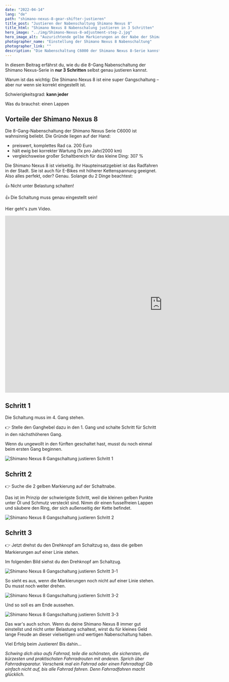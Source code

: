 ```yaml
---
date: "2022-04-14"
lang: "de"
path: "shimano-nexus-8-gear-shifter-justieren"
title_post: "Justieren der Nabenschaltung Shimano Nexus 8"
title_html: "Shimano Nexus 8 Nabenschalung justieren in 3 Schritten"
hero_image: "../img/Shimano-Nexus-8-adjustment-step-2.jpg"
hero_image_alt: "Auzurichtende gelbe Markierungen an der Nabe der Shimano Nexus 8"
photographer_name: "Einstellung der Shimano Nexus 8 Nabenschaltung"
photographer_link: ""
description: "Die Nabenschaltung C6000 der Shimano Nexus 8-Serie kannst du in 3 einfachen Schritten selbst genau einstellen. Hier erfährst du, wie das geht. Mit Video. Keine Werkzeuge erforderlich."
---
```


In diesem Beitrag erfährst du, wie du die 8-Gang Nabenschaltung der Shimano Nexus-Serie in **nur 3 Schritten** selbst genau justieren kannst.

Warum ist das wichtig: Die Shimano Nexus 8 ist eine super Gangschaltung – aber nur wenn sie korrekt eingestellt ist.

Schwierigkeitsgrad: **kann jeder**

Was du brauchst: einen Lappen

## Vorteile der Shimano Nexus 8

Die 8-Gang-Nabenschaltung der Shimano Nexus Serie C6000 ist wahnsinnig beliebt. Die Gründe liegen auf der Hand:

- preiswert, komplettes Rad ca. 200 Euro
- hält ewig bei korrekter Wartung (1x pro Jahr/2000 km)
- vergleichsweise großer Schaltbereich für das kleine Ding: 307 %

Die Shimano Nexus 8 ist vielseitig. Ihr Haupteinsatzgebiet ist das Radfahren in der Stadt. Sie ist auch für E-Bikes mit höherer Kettenspannung geeignet. Also alles perfekt, oder? Genau. Solange du 2 Dinge beachtest:

👍 Nicht unter Belastung schalten!

👍 Die Schaltung muss genau eingestellt sein!

Hier geht's zum Video.

<div class="videoWrapper">
  <iframe
    width="1026"
    height="577"
    src="https://www.youtube.com/embed/byTM-MrHh5U"
    title="YouTube video player"
    frameborder="0"
    allow="accelerometer; autoplay; clipboard-write; encrypted-media; gyroscope; picture-in-picture"
    allowfullscreen
  ></iframe>
</div>

## Schritt 1

Die Schaltung muss im 4. Gang stehen.

👉 Stelle den Ganghebel dazu in den 1. Gang und schalte Schritt für Schritt in den nächsthöheren Gang.

Wenn du ungewollt in den fünften geschaltet hast, musst du noch einmal beim ersten Gang beginnen.

![Shimano Nexus 8 Gangschaltung justieren Schritt 1](../img/Shimano-Nexus-8-adjustment-step-1.jpg)

## Schritt 2

👉 Suche die 2 gelben Markierung auf der Schaltnabe.

Das ist im Prinzip der schwierigste Schritt, weil die kleinen gelben Punkte unter Öl und Schmutz versteckt sind. Nimm dir einen fusselfreien Lappen und säubere den Ring, der sich außenseitig der Kette befindet.

![Shimano Nexus 8 Gangschaltung justieren Schritt 2](../img/Shimano-Nexus-8-adjustment-step-2.jpg)

## Schritt 3

👉 Jetzt drehst du den Drehknopf am Schaltzug so, dass die gelben Markierungen auf einer Linie stehen.

Im folgenden Bild siehst du den Drehknopf am Schaltzug.

![Shimano Nexus 8 Gangschaltung justieren Schritt 3-1](../img/Shimano-Nexus-8-adjustment-step-3-1.jpg)

So sieht es aus, wenn die Markierungen noch nicht auf einer Linie stehen. Du musst noch weiter drehen.

![Shimano Nexus 8 Gangschaltung justieren Schritt 3-2](../img/Shimano-Nexus-8-adjustment-step-3-2.jpg)

Und so soll es am Ende aussehen.

![Shimano Nexus 8 Gangschaltung justieren Schritt 3-3](../img/Shimano-Nexus-8-adjustment-step-3-3.jpg)

Das war's auch schon. Wenn du deine Shimano Nexus 8 immer gut einstellst und nicht unter Belastung schaltest, wirst du für kleines Geld lange Freude an dieser vielseitigen und wertigen Nabenschaltung haben.

Viel Erfolg beim Justieren! Bis dahin...

_Schwing dich also aufs Fahrrad, teile die schönsten, die sichersten, die kürzesten und praktischsten Fahrradrouten mit anderen. Sprich über Fahrradreparatur. Verschenk mal ein Fahrrad oder einen Fahrradtag! Gib einfach nicht auf, bis alle Fahrrad fahren. Denn Fahrradfahren macht glücklich._
